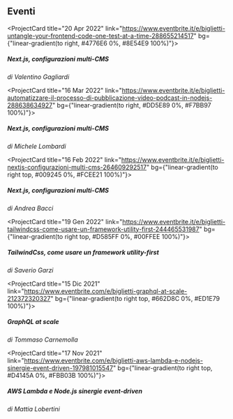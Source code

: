 <!--
  Some gradients

  linear-gradient(to right, #D4145A 0%, #FBB03B 100%)
  linear-gradient(to right, #662D8C 0%, #ED1E79 100%)
  linear-gradient(to right, #009245 0%, #FCEE21 100%)
  linear-gradient(to right, #D585FF 0%, #00FFEE 100%)

  linear-gradient(to right, #3D7EAA 0%, #FFE47A 100%)
  linear-gradient(to right, #5C258D 0%, #4389A2 100%)
  linear-gradient(to right, #134E5E 0%, #71B280 100%)
  linear-gradient(to right, #4776E6 0%, #8E54E9 100%)
  linear-gradient(to right, #1F1C2C 0%, #928DAB 100%)
  linear-gradient(to right, #DD5E89 0%, #F7BB97 100%)
-->
## Eventi

<ProjectCard title="20 Apr 2022" link="https://www.eventbrite.it/e/biglietti-untangle-your-frontend-code-one-test-at-a-time-288655214517" bg={"linear-gradient(to right, #4776E6 0%, #8E54E9 100%)"}>
  <h5>Next.js, configurazioni multi-CMS</h5>
  <i>di Valentino Gagliardi</i>
</ProjectCard>

<ProjectCard title="16 Mar 2022" link="https://www.eventbrite.it/e/biglietti-automatizzare-il-processo-di-pubblicazione-video-podcast-in-nodejs-288638634927" bg={"linear-gradient(to right, #DD5E89 0%, #F7BB97 100%)"}>
  <h5>Next.js, configurazioni multi-CMS</h5>
  <i>di Michele Lombardi</i>
</ProjectCard>

<ProjectCard title="16 Feb 2022" link="https://www.eventbrite.it/e/biglietti-nextjs-configurazioni-multi-cms-264609292517" bg={"linear-gradient(to right top, #009245 0%, #FCEE21 100%)"}>
  <h5>Next.js, configurazioni multi-CMS</h5>
  <i>di Andrea Bacci</i>
</ProjectCard>

<ProjectCard title="19 Gen 2022" link="https://www.eventbrite.it/e/biglietti-tailwindcss-come-usare-un-framework-utility-first-244465531987" bg={"linear-gradient(to right top, #D585FF 0%, #00FFEE 100%)"}>
  <h5>TailwindCss, come usare un framework utility-first</h5>
  <i>di Saverio Garzi</i>
</ProjectCard>

<ProjectCard title="15 Dic 2021" link="https://www.eventbrite.com/e/biglietti-graphql-at-scale-212372320327" bg={"linear-gradient(to right top, #662D8C 0%, #ED1E79 100%)"}>
  <h5>GraphQL at scale</h5>
  <i>di Tommaso Carnemolla</i>
</ProjectCard>

<ProjectCard title="17 Nov 2021" link="https://www.eventbrite.com/e/biglietti-aws-lambda-e-nodejs-sinergie-event-driven-197981015547" bg={"linear-gradient(to right top, #D4145A 0%, #FBB03B 100%)"}>
  <h5>AWS Lambda e Node.js sinergie event-driven</h5>
  <i>di Mattia Lobertini</i>
</ProjectCard>
